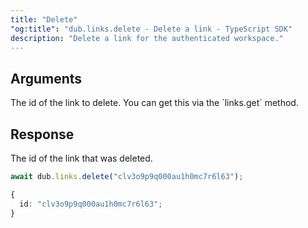```yaml
---
title: "Delete"
"og:title": "dub.links.delete - Delete a link - TypeScript SDK"
description: "Delete a link for the authenticated workspace."
---
```


## Arguments

<ParamField body="linkId" type="string" required>
  The id of the link to delete. You can get this via the `links.get` method.
</ParamField>

## Response

<ResponseField name="id" type="string" required>
  The id of the link that was deleted.
</ResponseField>

<RequestExample>

```ts
await dub.links.delete("clv3o9p9q000au1h0mc7r6l63");
```

</RequestExample>

<ResponseExample>

```ts
{
  id: "clv3o9p9q000au1h0mc7r6l63";
}
```

</ResponseExample>

